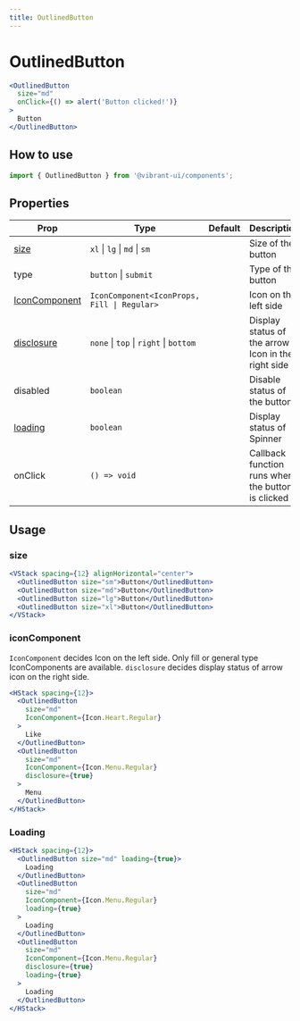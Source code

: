 ```yaml
---
title: OutlinedButton
---
```


# OutlinedButton

```jsx live
<OutlinedButton
  size="md"
  onClick={() => alert('Button clicked!')}
>
  Button
</OutlinedButton>
```

## How to use

```jsx
import { OutlinedButton } from '@vibrant-ui/components';
```

## Properties

| Prop                            | Type                                        | Default | Description                                        |
| ------------------------------- | ------------------------------------------- | ------- | -------------------------------------------------- |
| [size](#size)                   | `xl` \| `lg` \| `md` \| `sm`                |         | Size of the button                                 |
| type                            | `button` \| `submit `                       |         | Type of the button                                 |
| [IconComponent](#iconComponent) | `IconComponent<IconProps, Fill \| Regular>` |         | Icon on the left side                              |
| [disclosure](#iconComponent)    | `none` \| `top` \| `right` \| `bottom `     |         | Display status of the arrow Icon in the right side |
| disabled                        | `boolean`                                   |         | Disable status of the button                       |
| [loading](#loading)             | `boolean`                                   |         | Display status of Spinner                          |
| onClick                         | `() => void`                                |         | Callback function runs when the button is clicked  |

## Usage

### size

```jsx live
<VStack spacing={12} alignHorizontal="center">
  <OutlinedButton size="sm">Button</OutlinedButton>
  <OutlinedButton size="md">Button</OutlinedButton>
  <OutlinedButton size="lg">Button</OutlinedButton>
  <OutlinedButton size="xl">Button</OutlinedButton>
</VStack>
```

### iconComponent

`IconComponent` decides Icon on the left side. Only fill or general type IconComponents are available.
`disclosure` decides display status of arrow icon on the right side.

```jsx live
<HStack spacing={12}>
  <OutlinedButton
    size="md"
    IconComponent={Icon.Heart.Regular}
  >
    Like
  </OutlinedButton>
  <OutlinedButton
    size="md"
    IconComponent={Icon.Menu.Regular}
    disclosure={true}
  >
    Menu
  </OutlinedButton>
</HStack>
```

### Loading

```jsx live
<HStack spacing={12}>
  <OutlinedButton size="md" loading={true}>
    Loading
  </OutlinedButton>
  <OutlinedButton
    size="md"
    IconComponent={Icon.Menu.Regular}
    loading={true}
  >
    Loading
  </OutlinedButton>
  <OutlinedButton
    size="md"
    IconComponent={Icon.Menu.Regular}
    disclosure={true}
    loading={true}
  >
    Loading
  </OutlinedButton>
</HStack>
```
